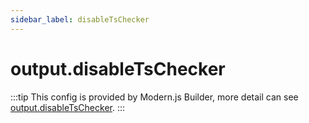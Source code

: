 ```yaml
---
sidebar_label: disableTsChecker
---
```


# output.disableTsChecker

:::tip
This config is provided by Modern.js Builder, more detail can see [output.disableTsChecker](https://modernjs.dev/builder/en/api/config-output.html#outputdisabletschecker).
:::


<Main />
